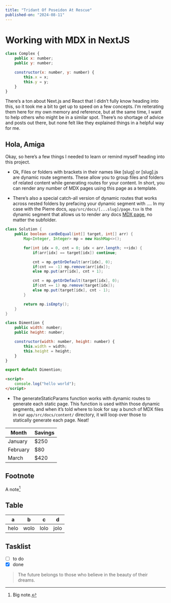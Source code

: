 ```yaml
---
title: "Tridant Of Poseidon At Rescue"
published-on: "2024-08-11"
---
```


# Working with MDX in NextJS

```js showLineNumbers
class Complex {
    public x: number;
    public y: number;

    constructor(x: number, y: number) {
        this.x = x;
        this.y = y;
    }
}
```

There’s a ton about Next.js and React that I didn’t fully know heading into this, so it took me a bit to get up to speed on a few concepts. I’m reiterating them here for my own memory and reference, but at the same time, I want to help others who might be in a similar spot. There’s no shortage of advice and posts out there, but none felt like they explained things in a helpful way for me.

## Hola, Amiga

Okay, so here’s a few things I needed to learn or remind myself heading into this project.

-   Ok, Files or folders with brackets in their names like [slug] or [slug].js are dynamic route segments. These allow you to group files and folders of related content while generating routes for your content. In short, you can render any number of MDX pages using this page as a template.

-   There’s also a special catch-all version of dynamic routes that works across nested folders by prefacing your dynamic segment with .... In my case with the Pierre docs, `app/src/docs/[...slug]/page.tsx` is the dynamic segment that allows us to render any docs [MDX page](https://mdxjs.com/docs/using-mdx/#props), no matter the subfolder.

```java {3} showLineNumbers
class Solution {
    public boolean canBeEqual(int[] target, int[] arr) {
        Map<Integer, Integer> mp = new HashMap<>();

        for(int idx = 0, cnt = 0; idx < arr.length; ++idx) {
            if(arr[idx] == target[idx]) continue;

            cnt = mp.getOrDefault(arr[idx], 0);
            if(cnt == -1) mp.remove(arr[idx]);
            else mp.put(arr[idx], cnt + 1);

            cnt = mp.getOrDefault(target[idx], 0);
            if(cnt == 1) mp.remove(target[idx]);
            else mp.put(target[idx], cnt - 1);
        }

        return mp.isEmpty();
    }
}
```

```js showLineNumbers
class Dimention {
    public width: number;
    public height: number;

    constructor(width: number, height: number) {
        this.width = width;
        this.height = height;
    }
}

export default Dimention;
```

```html showLineNumbers
<script>
    console.log("hello world");
</script>
```

-   The generateStaticParams function works with dynamic routes to generate each static page. This function is used within those dynamic segments, and when it’s told where to look for say a bunch of MDX files in our `app/src/docs/content/` directory, it will loop over those to statically generate each page. Neat!

| Month    | Savings |
| -------- | ------- |
| January  | $250    |
| February | $80     |
| March    | $420    |

## Footnote

A note[^1]

[^1]: Big note.

## Table

| a    | b    | c    | d    |
| ---- | ---- | ---- | ---- |
| helo | wolo | lolo | jolo |

## Tasklist

-   [ ] to do
-   [x] done

> The future belongs to those who believe in the beauty of their dreams.
